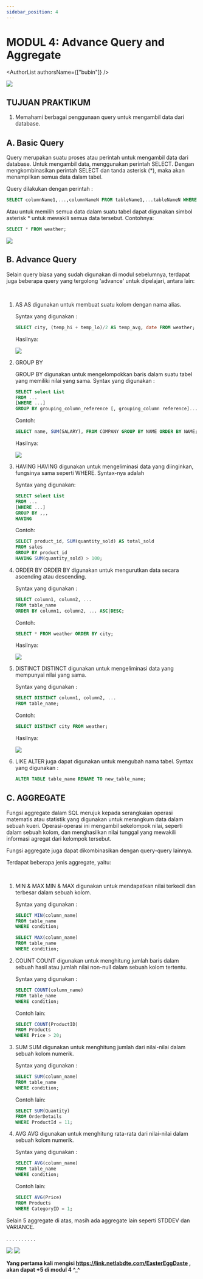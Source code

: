 ```yaml
---
sidebar_position: 4
---
```



# MODUL 4: Advance Query and Aggregate

<AuthorList authorsName={["bubin"]} />

<img src={Naruto} />

## TUJUAN PRAKTIKUM

1. Memahami berbagai penggunaan query untuk mengambil data dari database.

## A. Basic Query

Query merupakan suatu proses atau perintah untuk mengambil data dari database. Untuk mengambil data, menggunakan perintah SELECT. Dengan mengkombinasikan perintah SELECT dan tanda asterisk (\*), maka akan menampilkan semua data dalam tabel.

Query dilakukan dengan perintah :

```SQL
SELECT columnName1,...,columnNameN FROM tableName1,...tableNameN WHERE condition;
```

Atau untuk memilih semua data dalam suatu tabel dapat digunakan simbol asterisk \* untuk mewakili semua data tersebut. Contohnya:

```SQL
SELECT * FROM weather;
```

<img src={BasicQuery} />

## B. Advance Query

Selain query biasa yang sudah digunakan di modul sebelumnya, terdapat juga beberapa query yang tergolong 'advance' untuk dipelajari, antara lain:

&nbsp;

1.  AS
    AS digunakan untuk membuat suatu kolom dengan nama alias.

    Syntax yang digunakan :

    ```SQL
    SELECT city, (temp_hi + temp_lo)/2 AS temp_avg, date FROM weather;
    ```

    Hasilnya:

    <img src={AS} />

2.  GROUP BY

    GROUP BY digunakan untuk mengelompokkan baris dalam suatu tabel yang memiliki nilai yang sama.
    Syntax yang digunakan :

    ```SQL
    SELECT select List
    FROM ...
    [WHERE ...]
    GROUP BY grouping_column_reference [, grouping_column reference]...
    ```

    Contoh:

    ```SQL
    SELECT name, SUM(SALARY), FROM COMPANY GROUP BY NAME ORDER BY NAME;
    ```

    Hasilnya:

    <img src={GroupBy} />

3.  HAVING
    HAVING digunakan untuk mengeliminasi data yang diinginkan, fungsinya sama seperti WHERE. Syntax-nya adalah

    Syntax yang digunakan:

    ```SQL
    SELECT select List
    FROM ...
    [WHERE ...]
    GROUP BY ,,,
    HAVING
    ```

    Contoh:

    ```SQL
    SELECT product_id, SUM(quantity_sold) AS total_sold
    FROM sales
    GROUP BY product_id
    HAVING SUM(quantity_sold) > 100;
    ```

4.  ORDER BY
    ORDER BY digunakan untuk mengurutkan data secara ascending atau descending.

    Syntax yang digunakan :

    ```SQL
    SELECT column1, column2, ...
    FROM table_name
    ORDER BY column1, column2, ... ASC|DESC;
    ```

    Contoh:

    ```SQL
    SELECT * FROM weather ORDER BY city;
    ```

    Hasilnya:

    <img src={OrderBy} />

5.  DISTINCT
    DISTINCT digunakan untuk mengeliminasi data yang mempunyai nilai yang sama.

    Syntax yang digunakan :

    ```SQL
    SELECT DISTINCT column1, column2, ...
    FROM table_name;
    ```

    Contoh:

    ```SQL
    SELECT DISTINCT city FROM weather;
    ```

    Hasilnya:

    <img src={Distinct} />

6.  LIKE
    ALTER juga dapat digunakan untuk mengubah nama tabel.
    Syntax yang digunakan :

    ```SQL
    ALTER TABLE table_name RENAME TO new_table_name;
    ```

## C. AGGREGATE

Fungsi aggregate dalam SQL merujuk kepada serangkaian operasi matematis atau statistik yang digunakan untuk merangkum data dalam sebuah kueri. Operasi-operasi ini mengambil sekelompok nilai, seperti dalam sebuah kolom, dan menghasilkan nilai tunggal yang mewakili informasi agregat dari kelompok tersebut.

Fungsi aggregate juga dapat dikombinasikan dengan query-query lainnya.

Terdapat beberapa jenis aggregate, yaitu:

&nbsp;

1.  MIN & MAX
    MIN & MAX digunakan untuk mendapatkan nilai terkecil dan terbesar dalam sebuah kolom.

    Syntax yang digunakan :

    ```SQL
    SELECT MIN(column_name)
    FROM table_name
    WHERE condition;
    ```

    ```SQL
    SELECT MAX(column_name)
    FROM table_name
    WHERE condition;
    ```

2.  COUNT
    COUNT digunakan untuk menghitung jumlah baris dalam sebuah hasil atau jumlah nilai non-null dalam sebuah kolom tertentu.

    Syntax yang digunakan :

    ```SQL
    SELECT COUNT(column_name)
    FROM table_name
    WHERE condition;
    ```

    Contoh lain:

    ```SQL
    SELECT COUNT(ProductID)
    FROM Products
    WHERE Price > 20;
    ```

3.  SUM
    SUM digunakan untuk menghitung jumlah dari nilai-nilai dalam sebuah kolom numerik.

    Syntax yang digunakan :

    ```SQL
    SELECT SUM(column_name)
    FROM table_name
    WHERE condition;
    ```

    Contoh lain:

    ```SQL
    SELECT SUM(Quantity)
    FROM OrderDetails
    WHERE ProductId = 11;
    ```

4.  AVG
    AVG digunakan untuk menghitung rata-rata dari nilai-nilai dalam sebuah kolom numerik.

    Syntax yang digunakan :

    ```SQL
    SELECT AVG(column_name)
    FROM table_name
    WHERE condition;
    ```

    Contoh lain:

    ```SQL
    SELECT AVG(Price)
    FROM Products
    WHERE CategoryID = 1;
    ```

Selain 5 aggregate di atas, masih ada aggregate lain seperti STDDEV dan VARIANCE.

.
.
.
.
.
.
.
.
.
.

<img src={Meme1} />
<img src={Meme2} />


**Yang pertama kali mengisi https://link.netlabdte.com/EasterEggDaste  , akan dapat +5 di modul 4 ^_^**

